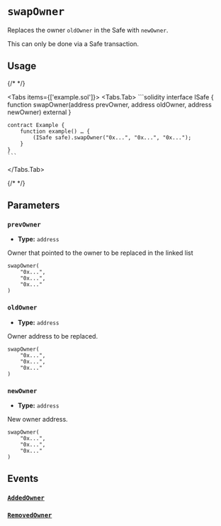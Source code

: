 
# `swapOwner`

Replaces the owner `oldOwner` in the Safe with `newOwner`.

<Callout type="warning">
This can only be done via a Safe transaction.
</Callout>

## Usage

{/* <!-- vale off --> */}

<Tabs items={['example.sol']}>
  <Tabs.Tab>
    ```solidity
    interface ISafe {
        function swapOwner(address prevOwner, address oldOwner, address newOwner) external
    }

    contract Example {
        function example() … {
            (ISafe safe).swapOwner("0x...", "0x...", "0x...");
        }
    }
    ```
  </Tabs.Tab>
</Tabs>

{/* <!-- vale on --> */}

## Parameters
### `prevOwner`
- **Type:** `address`

Owner that pointed to the owner to be replaced in the linked list

```solidity focus=2
swapOwner(
    "0x...",
    "0x...",
    "0x..."
)
```

### `oldOwner`
- **Type:** `address`

Owner address to be replaced.

```solidity focus=3
swapOwner(
    "0x...",
    "0x...",
    "0x..."
)
```

### `newOwner`
- **Type:** `address`

New owner address.

```solidity focus=4
swapOwner(
    "0x...",
    "0x...",
    "0x..."
)
```

## Events

### [`AddedOwner`](./addOwnerWithThreshold.mdx#addedowner)
### [`RemovedOwner`](./removeOwner.mdx#removedowner)
